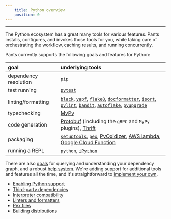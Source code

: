 ```yaml
---
    title: Python overview
    position: 0
---
```


---

The Python ecosystem has a great many tools for various features. Pants installs, configures, and invokes those tools for you, while taking care of orchestrating the workflow, caching results, and running concurrently.

Pants currently supports the following goals and features for Python:

| goal                  | underlying tools                                                                                                                                                                                                                                                                                                                 |
| :-------------------- | :------------------------------------------------------------------------------------------------------------------------------------------------------------------------------------------------------------------------------------------------------------------------------------------------------------------------------- |
| dependency resolution | [`pip`](doc:python-third-party-dependencies)                                                                                                                                                                                                                                                                                     |
| test running          | [`pytest`](doc:python-test-goal)                                                                                                                                                                                                                                                                                                 |
| linting/formatting    | [`black`](doc:reference-black), [`yapf`](doc:reference-yapf), [`flake8`](doc:reference-flake8), [`docformatter`](doc:reference-docformatter), [`isort`](doc:reference-isort), [`pylint`](doc:reference-pylint), [`bandit`](doc:reference-bandit), [`autoflake`](doc:reference-autoflake), [`pyupgrade`](doc:reference-pyupgrade) |
| typechecking          | [MyPy](doc:python-check-goal)                                                                                                                                                                                                                                                                                                    |
| code generation       | [Protobuf](doc:protobuf-python) (including the `gRPC` and `MyPy` plugins), [Thrift](doc:thrift-python)                                                                                                                                                                                                                           |
| packaging             | [`setuptools`](doc:python-distributions), [`pex`](doc:python-package-goal), [PyOxidizer](doc:pyoxidizer), [AWS lambda](doc:awslambda-python), [Google Cloud Function](doc:google-cloud-function-python)                                                                                                                          |
| running a REPL        | `python`, [`iPython`](doc:python-repl-goal)                                                                                                                                                                                                                                                                                      |

There are also [goals](doc:project-introspection) for querying and understanding your dependency graph, and a robust [help system](doc:command-line-help). We're adding support for additional tools and features all the time, and it's straightforward to [implement your own](doc:plugins-overview).

- [Enabling Python support](doc:python-backend)
- [Third-party dependencies](doc:python-third-party-dependencies)
- [Interpreter compatibility](doc:python-interpreter-compatibility)
- [Linters and formatters](doc:python-linters-and-formatters)
- [Pex files](doc:pex-files)
- [Building distributions](doc:python-distributions)
